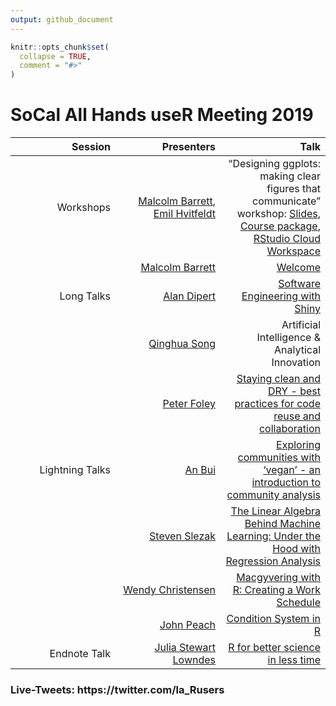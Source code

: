 ---
output: github_document
---

<!-- README.md is generated from README.Rmd. Please edit that file -->

```{r, include = FALSE}
knitr::opts_chunk$set(
  collapse = TRUE,
  comment = "#>"
)
```

# SoCal All Hands useR Meeting 2019

|  Session  |  Presenters |  Talk |
|--:|--:|--:|
|Workshops| [Malcolm Barrett](https://twitter.com/malco_barrett), [Emil Hvitfeldt](https://twitter.com/Emil_Hvitfeldt) |  "Designing ggplots: making clear figures that communicate" workshop:  [Slides](https://designing-ggplots.netlify.com/), [Course package](https://github.com/malcolmbarrett/designing.ggplots), [RStudio Cloud Workspace](http://bit.ly/design_gg)  |   
|| [Malcolm Barrett](https://twitter.com/malco_barrett) |  [Welcome](https://socal-allhands.netlify.com/) |
|Long Talks| [Alan Dipert](https://twitter.com/alandipert) |  [Software Engineering with Shiny](https://docs.google.com/presentation/d/1ZHjQVjHR4jE3bG8HU1iDAFDaATSp6q68Gt2lFom9iX4/edit?usp=sharing) |
|| [Qinghua Song](https://www.linkedin.com/in/song-qinghua-40352b12/) |  Artificial Intelligence & Analytical Innovation |  
|| [Peter Foley](https://www.linkedin.com/in/peter-foley-6600482/) |  [Staying clean and DRY - best practices for code reuse and collaboration](https://github.com/peterfoley/clean_and_dry) | 
|Lightning Talks| [An Bui](https://twitter.com/_anbui) | [Exploring communities with 'vegan' - an introduction to community analysis](2019-11-socal_useR.pptx) |   
|| [Steven Slezak](https://www.linkedin.com/in/steven-slezak-a3243914/) | [The Linear Algebra Behind Machine Learning: Under the Hood with Regression Analysis](LARUG Lightning Talk.pdf)  |   
|| [Wendy Christensen](https://twitter.com/wchristensen) | [ Macgyvering with R: Creating a Work Schedule](Macgyvering with R_ Creating a Work Schedule.pdf) | 
|| [John Peach](https://www.linkedin.com/in/jpeach/) | [Condition System in R](2017-01-26 - SoCal R All hands - Condition System in R) |   
|Endnote Talk | [Julia Stewart Lowndes](https://twitter.com/juliesquid) | [R for better science in less time](https://openscapes.github.io/slides/betterscience/socalR) | 

### Live-Tweets: https://twitter.com/la_Rusers

<!-- badges: start -->
<!-- badges: end -->

